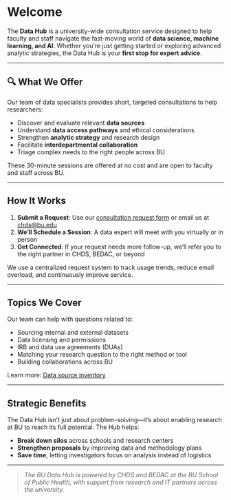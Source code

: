 # Welcome { .unnumbered}

The **Data Hub** is a university-wide consultation service designed to help faculty and staff navigate the fast-moving world of **data science, machine learning, and AI**. Whether you're just getting started or exploring advanced analytic strategies, the Data Hub is your **first stop for expert advice**.

---

## 🔍 What We Offer

Our team of data specialists provides short, targeted consultations to help researchers:

- Discover and evaluate relevant **data sources**
- Understand **data access pathways** and ethical considerations
- Strengthen **analytic strategy** and research design
- Facilitate **interdepartmental collaboration**
- Triage complex needs to the right people across BU

These 30-minute sessions are offered at no cost and are open to faculty and staff across BU.

---

## How It Works

1. **Submit a Request**: Use our [consultation request form](#) or email us at [chds@bu.edu](mailto:chds@bu.edu)
2. **We’ll Schedule a Session**: A data expert will meet with you virtually or in person
3. **Get Connected**: If your request needs more follow-up, we’ll refer you to the right partner in CHDS, BEDAC, or beyond

We use a centralized request system to track usage trends, reduce email overload, and continuously improve service.

---

## Topics We Cover

Our team can help with questions related to:

- Sourcing internal and external datasets
- Data licensing and permissions
- IRB and data use agreements (DUAs)
- Matching your research question to the right method or tool
- Building collaborations across BU

Learn more: [Data source inventory](data_sources.qmd)

---

## Strategic Benefits

The Data Hub isn’t just about problem-solving—it’s about enabling research at BU to reach its full potential. The Hub helps:

- **Break down silos** across schools and research centers
- **Strengthen proposals** by improving data and methodology plans
- **Save time**, letting investigators focus on analysis instead of logistics

---

> _The BU Data Hub is powered by CHDS and BEDAC at the BU School of Public Health, with support from research and IT partners across the university._

